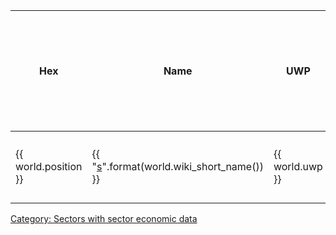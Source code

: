 <section begin="header"/>
{| class="wikitable sortable" width="90%"
|+ {{ sector.sector_name() }} economic data
!Hex!!Name!!UWP!!PBG!!{Ix}!!WTN!!MSPR!!RU!!Per Capita (Cr)!!GWP (BCr)!!Trade (MCr/year)
!Passengers (per year)!!Build!!Army!!Port!!SPA Population
!Trade Goods!!Subsector <section end="header"/>
{%- for subsector in sector.subsectors.values() -%}
<section begin="{{subsector.name}}" />
{%- for world in subsector.worlds %}
|-
| {{ world.position }}
| {{ "[[:s|]]".format(world.wiki_short_name()) }}
| {{ world.uwp }}
| {{ world.popM }}{{world.belts}}{{world.ggCount}}
| { {{world.importance}} }
| {{world.wtn}}
| {{world.mspr}}
| {{"{:,d}".format(world.ru)}}
| {{"{:,d}".format(world.perCapita)}}
| {{"{:,d}".format(world.gwp)}}
| {{"{:,d}".format(world.tradeIn // 10000000) }}
| {{"{:,d}".format(world.passIn) }}
| {{"{:,d}".format(world.ship_capacity) }}
| {{"{:,d}".format(world.raw_be) }}
| {{ world.starportSize }}
| {{"{:,d}".format(world.starportPop) }}
| {{ world.trade_id }}
| {{ subsector.wiki_name() }}
{% endfor -%}
<section end="{{subsector.name}}" />
{%- endfor %}
|}

[[Category: Sectors with sector economic data]]

